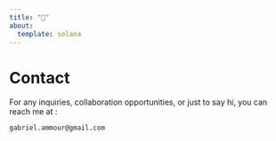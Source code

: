 ```yaml
---
title: "📧"
about:
  template: solana
---
```

# Contact

For any inquiries, collaboration opportunities, or just to say hi, you can reach me at :

`gabriel.ammour@gmail.com`

